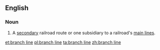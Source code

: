 ==English==

===Noun===
{{en-noun|head=[[branch]] [[line]]}}
# {{context|railroads|lang=en}} A [[secondary]] railroad route or one subsidiary to a railroad's [[main line]]s.

[[et:branch line]]
[[pl:branch line]]
[[ta:branch line]]
[[zh:branch line]]